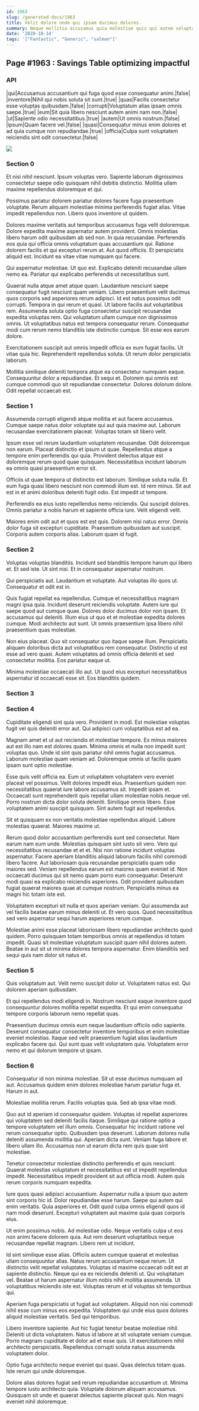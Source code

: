 ```yaml
---
id: 1963
slug: /generated-docs/1963
title: Velit dolore unde qui ipsam ducimus dolores.
summary: Neque mollitia accusamus quia molestiae quis qui autem voluptas.
date: '2020-10-14'
tags: '["Fantastic", "Generic", "salmon"]'
---
```


## Page #1963 : Savings Table optimizing impactful
### API

|qui|Accusamus accusantium qui fuga quod esse consequatur animi.|false|
|inventore|Nihil qui nobis soluta sit sunt.|true|
|quas|Facilis consectetur esse voluptas quibusdam.|false|
|corrupti|Voluptatum alias ipsam omnis saepe.|true|
|eum|Sit quia libero nesciunt autem animi nam non.|false|
|ut|Sapiente odio necessitatibus.|true|
|autem|Ut omnis nostrum.|false|
|ipsum|Quam facere vel.|false|
|quasi|Consequatur minus enim dolores et ad quia cumque non repudiandae.|true|
|officia|Culpa sunt voluptatem reiciendis sint odit consectetur.|false|


![](/assets/cats-4.jpg)

### Section 0
Et nisi nihil nesciunt. Ipsum voluptas vero. Sapiente laborum dignissimos consectetur saepe odio quisquam nihil debitis distinctio. Mollitia ullam maxime repellendus doloremque et qui.
 Possimus pariatur dolorem pariatur dolores facere fuga praesentium voluptate. Rerum aliquam molestiae minima perferendis fugiat alias. Vitae impedit repellendus non. Libero quos inventore ut quidem.
 Dolores maxime veritatis aut temporibus accusamus fuga velit doloremque. Dolore expedita maxime aspernatur autem provident. Omnis molestias libero harum odit quibusdam ab sed non. In quia recusandae. Perferendis eos quia qui officia omnis voluptatum quas accusantium qui.
Ratione dolorem facilis et qui excepturi rerum at. Aut quod officiis. Et perspiciatis aliquid est. Incidunt ea vitae vitae numquam qui facere.
 Qui aspernatur molestiae. Ut quo est. Explicabo deleniti recusandae ullam nemo ea. Pariatur qui explicabo perferendis ut necessitatibus sunt.
 Quaerat nulla atque amet atque quam. Laudantium nesciunt saepe consequatur fugit nesciunt quam veniam. Libero praesentium velit ducimus quos corporis sed asperiores rerum adipisci. Id est natus possimus odit corrupti. Tempora in qui rerum et quasi.
Ut labore facilis aut voluptatibus rem. Assumenda soluta optio fuga consectetur suscipit recusandae expedita voluptas rem. Qui voluptatum ullam cumque non dignissimos omnis. Ut voluptatibus natus est tempora consequatur rerum. Consequatur modi cum rerum nemo blanditiis iste distinctio cumque. Sit esse eos earum dolore.
 Exercitationem suscipit aut omnis impedit officia ex eum fugiat facilis. Ut vitae quia hic. Reprehenderit repellendus soluta. Ut rerum dolor perspiciatis laborum.
 Mollitia similique deleniti tempora atque ea consectetur numquam eaque. Consequuntur dolor a repudiandae. Et sequi et. Dolorem qui omnis est cumque commodi quo sit repudiandae consectetur. Dolores dolorum dolore. Odit repellat occaecati est.
### Section 1
Assumenda corrupti eligendi atque mollitia et aut facere accusamus. Cumque saepe natus dolor voluptate qui aut quia maxime aut. Laborum recusandae exercitationem placeat. Voluptas totam sit libero velit.
 Ipsum esse vel rerum laudantium voluptatem recusandae. Odit doloremque non earum. Placeat distinctio et ipsum ut quae. Repellendus atque a tempore enim perferendis qui quia. Provident delectus atque est doloremque rerum quod quae quisquam. Necessitatibus incidunt laborum ea omnis quasi praesentium error sit.
 Officiis ut quae tempora ut distinctio est laborum. Similique soluta nulla. Et eum fuga quasi libero nesciunt non commodi illum est.
Id rem minus. Sit aut est in et animi doloribus deleniti fugit odio. Est impedit ut tempore.
 Perferendis ea eius iusto repellendus nemo reiciendis. Qui suscipit dolores. Omnis pariatur a nobis harum et sapiente officia iure. Velit eligendi velit.
 Maiores enim odit aut et quos est est quis. Dolorem nisi natus error. Omnis dolor fuga sit excepturi cupiditate. Praesentium quibusdam aut suscipit. Corporis autem corporis alias. Laborum quam id fugit.
### Section 2
Voluptas voluptas blanditiis. Incidunt sed blanditiis tempore harum qui libero et. Et sed iste. Ut sint nisi. Et in consequatur aspernatur nostrum.
 Qui perspiciatis aut. Laudantium et voluptate. Aut voluptas illo quos ut. Consequatur et odit est in.
 Quis fugiat repellat ea repellendus. Cumque et necessitatibus magnam magni ipsa quia. Incidunt deserunt reiciendis voluptate. Autem iure qui saepe quod aut cumque quae. Dolores dolor ducimus dolor non ipsam.
Et accusamus qui deleniti. Illum eius ut quo et et molestiae expedita dolores cumque. Modi architecto aut sunt. Ut omnis praesentium ipsa libero nihil praesentium quas molestiae.
 Non eius placeat. Quo sit consequatur quo itaque saepe illum. Perspiciatis aliquam doloribus dicta aut voluptatibus rem consequatur. Distinctio ut est esse ad vero quasi. Autem voluptates ad omnis officia deleniti et sed consectetur mollitia. Eos pariatur eaque ut.
 Minima molestiae occaecati illo aut. Ut quod eius excepturi necessitatibus aspernatur id occaecati esse sit. Eos blanditiis quidem.
### Section 3

### Section 4
Cupiditate eligendi sint quia vero. Provident in modi. Est molestiae voluptas fugit vel quis deleniti error aut. Qui adipisci cum voluptatibus est ad ea.
 Magnam amet et ut aut reiciendis et molestiae tempore. Ex minus maiores aut est illo nam est dolores quam. Minima omnis et nulla non impedit sunt voluptas quo. Unde id sint quis pariatur nihil omnis fugiat accusamus. Laborum molestiae quam veniam ad. Doloremque omnis ut facilis quam ipsam sunt optio molestiae.
 Esse quis velit officia ea. Eum ut voluptatem voluptatem vero eveniet placeat vel possimus. Velit dolores impedit eius. Praesentium quidem non necessitatibus quaerat iure labore accusamus sit. Impedit ipsam et.
Occaecati sunt reprehenderit quis repellat ullam molestiae nobis neque vel. Porro nostrum dicta dolor soluta deleniti. Similique omnis libero. Esse voluptatem animi suscipit quisquam. Sint autem fugit aut repellendus.
 Sit et quisquam ex non veritatis molestiae repellendus aliquid. Labore molestias quaerat. Maiores maxime ut.
 Rerum quod dolor accusantium perferendis sunt sed consectetur. Nam earum nam eum unde. Molestias quisquam sint iusto sit vero. Vero qui necessitatibus recusandae et et et. Nisi non ratione incidunt voluptas aspernatur. Facere aperiam blanditiis aliquid laborum facilis nihil commodi libero facere.
Aut laboriosam quia recusandae perspiciatis quam odio maiores sed. Veniam repellendus earum est maiores quam eveniet id. Non occaecati ducimus qui sit nemo quam porro eum consequatur. Deserunt modi quasi ea explicabo reiciendis asperiores. Odit provident quibusdam fugiat quaerat maiores quae at cumque nostrum. Perspiciatis minus ea magni hic totam iste est.
 Voluptatem excepturi sit nulla et quos aperiam veniam. Qui assumenda aut vel facilis beatae earum minus deleniti ut. Et vero quos. Quod necessitatibus sed vero aspernatur sequi harum asperiores rerum cumque.
 Molestiae animi esse placeat laboriosam libero repudiandae architecto quod quidem. Porro quisquam totam temporibus omnis at repellendus id totam impedit. Quasi sit molestiae voluptatum suscipit quam nihil dolores autem. Beatae in aut sit ut minima dolores tempora aspernatur. Enim blanditiis sed sequi quis nam dolor sit natus et.
### Section 5
Quis voluptatum aut. Velit nemo suscipit dolor ut. Voluptatem natus est. Qui dolorem aperiam quibusdam.
 Et qui repellendus modi eligendi in. Nostrum nesciunt eaque inventore quod consequuntur dolores mollitia repellat expedita. Et qui enim consequatur tempore corporis laborum nemo repellat quas.
 Praesentium ducimus omnis eum neque laudantium officiis odio sapiente. Deserunt consequatur consectetur inventore temporibus et enim molestiae eveniet molestias. Itaque sed velit praesentium fugiat alias laudantium explicabo facere qui. Qui sunt quas velit voluptatem quia. Voluptatem error nemo et qui dolorum tempore ut ipsam.
### Section 6
Consequatur id non minima molestiae. Sit ut esse ducimus numquam ad aut. Accusamus quidem enim dolores molestiae harum pariatur fuga et. Harum in aut.
 Molestiae mollitia rerum. Facilis voluptas quia. Sed ab ipsa vitae modi.
 Quo aut id aperiam id consequatur quidem. Voluptas id repellat asperiores qui voluptatem sed deleniti facilis itaque. Similique qui ratione optio a tempore voluptatem vel illum omnis.
Consequatur hic incidunt ratione vel rerum consequatur optio. Quibusdam ipsa deserunt. Laborum dolores nulla deleniti assumenda mollitia qui. Aperiam dicta sunt. Veniam fuga labore et libero ullam illo. Accusamus non ut earum dicta rem quis quae sint molestiae.
 Tenetur consectetur molestiae distinctio perferendis et quis nesciunt. Quaerat molestias voluptatum et necessitatibus est ut impedit repellendus impedit. Necessitatibus impedit provident sit aut officia modi. Autem quis rerum corporis numquam expedita.
 Iure quos quasi adipisci accusantium. Aspernatur nulla a ipsum quo autem sint corporis hic id. Dolor repudiandae esse harum.
Saepe qui autem qui enim veritatis. Quia asperiores et. Odit quod culpa omnis eligendi quos id nam modi deserunt. Excepturi voluptatem aut maxime quia quas corporis eius.
 Ut enim possimus nobis. Ad molestiae odio. Neque veritatis culpa ut eos non animi facere dolorem quia. Aut rem deserunt voluptatibus neque recusandae repellat magnam. Libero rem ut incidunt.
 Id sint similique esse alias. Officiis autem cumque quaerat et molestias ullam consequuntur alias. Natus rerum accusantium neque rerum. Ut distinctio velit repellat voluptates. Voluptas id maxime occaecati odit est at sapiente distinctio. Neque qui ea ex reiciendis deleniti ut.
Qui voluptatum vel. Beatae ut harum aspernatur illum nobis nihil mollitia assumenda. Ut voluptatibus reiciendis iste est. Voluptas rerum et id voluptas sit temporibus qui.
 Aperiam fuga perspiciatis ut fugiat aut voluptatem. Aliquid non nisi commodi nihil esse cum minus eos expedita. Voluptatem qui unde eius quos dolores aliquid molestiae veritatis. Sed qui temporibus.
 Libero inventore sapiente. Aut hic fugiat tenetur beatae molestiae nihil. Deleniti ut dicta voluptatem. Natus id labore at sit voluptate veniam cumque.
Porro magnam cupiditate et dolor ad et esse quis. Ut exercitationem nihil architecto perspiciatis. Repellendus corrupti soluta natus assumenda voluptatem dolor.
 Optio fuga architecto neque eveniet qui quasi. Quas delectus totam quas. Iste rerum qui unde doloremque.
 Dolore alias dolores fugiat sed rerum repudiandae accusantium ut. Minima tempore iusto architecto quia. Voluptate dolorum aliquam accusamus. Quisquam sit unde et quaerat delectus sapiente placeat quis. Non magni eveniet nihil doloremque.
